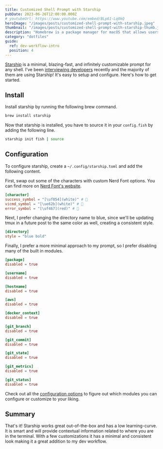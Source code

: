 ```yaml
---
title: Customized Shell Prompt with Starship
pubDate: 2023-06-26T12:00:00.000Z
# youtubeUrl: https://www.youtube.com/embed/BLp61-Lq0kQ
heroImage: "/images/posts/customized-shell-prompt-with-starship.jpeg"
thumbnail: "/images/posts/customized-shell-prompt-with-starship-thumb.jpeg"
description: "Homebrew is a package manager for macOS that allows users to easily install and manage packages and libraries."
category: "dotfiles"
guide:
  ref: dev-workflow-intro
  position: 4
---
```


[Starship](https://starship.rs/) is a minimal, blazing-fast, and infinitely customizable prompt for any shell. I've been [interviewing developers](https://www.youtube.com/playlist?list=PLdtuRouvdurxRCLs_PnVBVxd9pc2po1em) recently and the majority of them are using Starship! It's easy to setup and configure. Here's how to get started.

## Install

Install starship by running the following brew command.

```sh
brew install starship
```

Now that starship is installed, you have to source it in your `config.fish` by adding the following line.

```sh title="~/.config/fish/config.fish"
starship init fish | source
```

## Configuration

To configure starship, create a `~/.config/starship.toml` and add the following content.

First, swap out some of the characters with custom Nerd Font options. You can find more on [Nerd Font's website](https://www.nerdfonts.com/cheat-sheet).

```toml title="~/.config/starship.toml"
[character]
success_symbol = "[\uf054](white)" # 
vicmd_symbol = "[\ue62b](white)" # 
error_symbol = "[\uf467](red)" # 
```

Next, I prefer changing the directory name to blue, since we'll be updating tmux in a future post to the same color as well, creating a consistent style.

```toml title="~/.config/starship.toml"
[directory]
style = "blue bold"
```

Finally, I prefer a more minimal approach to my prompt, so I prefer disabling many of the built in modules.

```toml title="~/.config/starship.toml"
[package]
disabled = true

[username]
disabled = true

[hostname]
disabled = true

[aws]
disabled = true

[docker_context]
disabled = true

[git_branch]
disabled = true

[git_commit]
disabled = true

[git_state]
disabled = true

[git_metrics]
disabled = true

[git_status]
disabled = true
```

Check out all the [configuration options](https://starship.rs/config/) to figure out which modules you can configure or customize to your liking.

## Summary

That's it! Starship works great out-of-the-box and has a low learning-curve. It is smart and will provide contextual information related to where you are in the terminal. With a few customizations it has a minimal and consistent look making it a great addition to my dev workflow.
